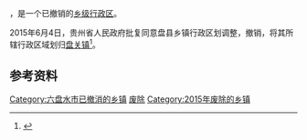 {{中国乡级行政区|52/02/22/116/000}}
'''{{PAGENAMEBASE}}'''，是{{PRC admin/fullname|52/02/22}}一个已撤销的[[乡级行政区|乡级行政区]]。

2015年6月4日，贵州省人民政府批复同意盘县乡镇行政区划调整，撤销{{PAGENAMEBASE}}，将其所辖行政区域划归[[盘关镇|盘关镇]]<ref>{{Cite web |url=http://gzsrmzfgb.gzgov.gov.cn/show.aspx?id=12001 |title=省人民政府关于同意盘县乡镇行政区划调整的批复（黔府函〔2015〕128号） |access-date=2017-09-01 |archive-url=https://web.archive.org/web/20170901161440/http://gzsrmzfgb.gzgov.gov.cn/show.aspx?id=12001 |archive-date=2017-09-01 |dead-url=yes }}</ref>。

== 参考资料 ==

{{reflist}}

{{贵州行政区划小作品}}
[[Category:六盘水市已撤消的乡镇|Category:六盘水市已撤消的乡镇]]
[[Category:盘州市行政区划|废除]]
[[Category:2015年废除的乡镇|Category:2015年废除的乡镇]]